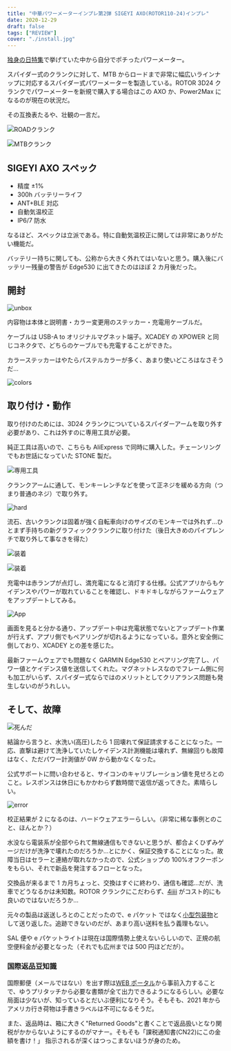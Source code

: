 ```yaml
---
title: "中華パワーメーターインプレ第2弾 SIGEYI AXO(ROTOR110-24)インプレ"
date: 2020-12-29
draft: false
tags: ["REVIEW"]
cover: "./install.jpg"
---
```


[独身の日特集](https://blog.gensobunya.net/post/2020/11/2020_singleday/)で挙げていた中から自分でポチったパワーメーター。

<LinkBox url="https://s.click.aliexpress.com/e/_9JzEFV" />

スパイダー式のクランクに対して、MTB からロードまで非常に幅広いラインナップに対応するスパイダー式パワーメーターを製造している。ROTOR 3D24 クランクでパワーメーターを新規で購入する場合はこの AXO か、Power2Max になるのが現在の状況だ。

その互換表たるや、壮観の一言だ。

![ROADクランク](./compatibility_r.webp)

![MTBクランク](./compatibility_m.webp)

## SIGEYI AXO スペック

- 精度 ±1%
- 300h バッテリーライフ
- ANT+BLE 対応
- 自動気温校正
- IP6/7 防水

なるほど、スペックは立派である。特に自動気温校正に関しては非常にありがたい機能だ。

バッテリー持ちに関しても、公称から大きく外れてはいないと思う。購入後にバッテリー残量の警告が Edge530 に出てきたのはほぼ 2 カ月後だった。

## 開封

![unbox](./unbox.jpg)

内容物は本体と説明書・カラー変更用のステッカー・充電用ケーブルだ。

ケーブルは USB-A to オリジナルマグネット端子。XCADEY の XPOWER と同じコネクタで、どちらのケーブルでも充電することができた。

カラーステッカーはやたらパステルカラーが多く、あまり使いどころはなさそうだ…

![colors](./sticker.jpg)

## 取り付け・動作

取り付けのためには、3D24 クランクについているスパイダーアームを取り外す必要があり、これは外すのに専用工具が必要。

純正工具は高いので、こちらも AliExpress で同時に購入した。チェーンリングでもお世話になっていた STONE 製だ。

<LinkBox url="https://www.awin1.com/cread.php?awinmid=10748&awinaffid=761747&ued=https%3A%2F%2Fwww.aliexpress.com%2Fitem%2F4000393507091.html" />

![専用工具](./stone_remover.jpg)

クランクアームに通して、モンキーレンチなどを使って正ネジを緩める方向（つまり普通のネジ）で取り外す。

![hard](./power_remove.jpg)

流石、古いクランクは固着が強く自転車向けのサイズのモンキーでは外れず…ひとまず手持ちの新グラフィッククランクに取り付けた（後日大きめのパイプレンチで取り外して事なきを得た）

![装着](./install.jpg)

![装着](./install_cmplt.jpg)

充電中は赤ランプが点灯し、満充電になると消灯する仕様。公式アプリからもケイデンスやパワーが取れていることを確認し、ドキドキしながらファームウェアをアップデートしてみる。

![App](./update.png)

画面を見ると分かる通り、アップデート中は充電状態でないとアップデート作業が行えず、アプリ側でもペアリングが切れるようになっている。意外と安全側に倒しており、XCADEY との差を感じた。

最新ファームウェアでも問題なく GARMIN Edge530 とペアリング完了し、パワー値とケイデンス値を送信してくれた。マグネットレスなのでフレーム側に何も加工がいらず、スパイダー式ならではのメリットとしてクリアランス問題も発生しないのがうれしい。

## そして、故障

![死んだ](./dead.png)

結論から言うと、水洗い(高圧)したら 1 回壊れて保証請求することになった。一応、直撃は避けて洗浄していたしケイデンス計測機能は壊れず、無線回りも故障はなく、ただパワー計測値が 0W から動かなくなった。

公式サポートに問い合わせると、サイコンのキャリブレーション値を見せろとのこと。レスポンスは休日にもかかわらず数時間で返信が返ってきた。素晴らしい。

![error](./error_code.jpg)

校正結果が 2 になるのは、ハードウェアエラーらしい。（非常に稀な事例とのこと、ほんとか？）

水没なら電装系が全部やられて無線通信もできないと思うが、都合よくひずみゲージだけが洗浄で壊れたのだろうか…とにかく、保証交換することになった。故障当日はセラーと連絡が取れなかったので、公式ショップの 100%オフクーポンをもらい、それで新品を発注するフローとなった。

交換品が来るまで 1 カ月ちょっと、交換はすぐに終わり、通信も確認…だが、洗車でどうなるかは未知数。ROTOR クランクにこだわらず、[4iiii](https://amzn.to/3pxgjo2) がコスト的にも良いのではないだろうか…

<LinkBox isAmazonLink url="https://www.amazon.co.jp/dp/B07ZMF12T9/" />

元々の製品は返送しろとのことだったので、e パケット ではなく[小型包装物](https://www.post.japanpost.jp/int/service/small_packing.html)として送り返した。追跡できないのだが、あまり高い送料を払う義理もない。

SAL 便や e パケットライトは現在は国際情勢上使えないらしいので、正規の航空便料金が必要となった（それでも広州までは 500 円ほどだが）。

### 国際返品豆知識

国際郵便（メールではない）を出す際は[WEB ポータル](https://www.int-mypage.post.japanpost.jp/mypage/M010000.do)から事前入力することで、ゆうプリタッチから必要な書類が全て出力できるようになるらしい。必要な局面は少ないが、知っているとだいぶ便利になりそう。そもそも、2021 年からアメリカ行き荷物は手書きラベルは不可になるそうだ。

また、返品時は、箱に大きく"Returned Goods"と書くことで返品扱いとなり関税がかからないようにするのがマナー。そもそも「課税通知書(CN22)にこの金額を書け！」
指示されるが深くはつっこまないほうが身のため。
